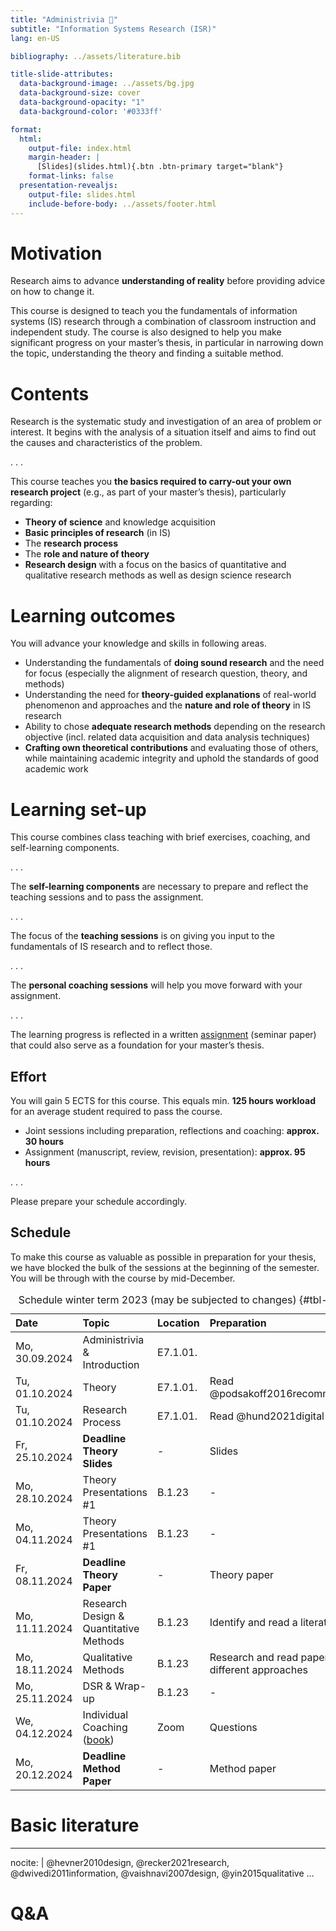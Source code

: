 ```yaml
---
title: "Administrivia 🧐"  
subtitle: "Information Systems Research (ISR)"
lang: en-US

bibliography: ../assets/literature.bib

title-slide-attributes:
  data-background-image: ../assets/bg.jpg
  data-background-size: cover
  data-background-opacity: "1"
  data-background-color: '#0333ff'

format: 
  html:
    output-file: index.html
    margin-header: | 
      [Slides](slides.html){.btn .btn-primary target="blank"}
    format-links: false    
  presentation-revealjs:
    output-file: slides.html 
    include-before-body: ../assets/footer.html
---
```


# Motivation {.vertical-center background-color="#0333ff"}

:::large
Research aims to advance **understanding of reality** before providing advice on how to change it. 
:::

:::notes
This course is designed to teach you the fundamentals of information systems (IS) research through a combination of classroom instruction and independent study. The course is also designed to help you make significant progress on your master's thesis, in particular in narrowing down the topic, understanding the theory and finding a suitable method.
:::

# Contents

Research is the systematic study and investigation of an area of problem or interest. It begins with the analysis of a situation itself and aims to find out the causes and characteristics of the problem. 

. . .

This course teaches you **the basics required to carry-out your own research project** (e.g., as part of your master's thesis), particularly regarding: 

:::{.incremental}
- **Theory of science** and knowledge acquisition
- **Basic principles of research** (in IS)
- The **research process**
- The **role and nature of theory**
- **Research design** with a focus on the basics of quantitative and qualitative research methods as well as design science research
:::

# Learning outcomes

You will advance your knowledge and skills in following areas.

::: {.incremental}
- Understanding the fundamentals of **doing sound research** and the need for focus (especially the alignment of research question, theory, and methods)
- Understanding the need for **theory-guided explanations** of real-world phenomenon and approaches and the **nature and role of theory** in IS research
- Ability to chose **adequate research methods** depending on the research objective (incl. related data acquisition and data analysis techniques)
- **Crafting own theoretical contributions** and evaluating those of others, while maintaining academic integrity and uphold the standards of good academic work
:::

# Learning set-up

This course combines class teaching with brief exercises, coaching, and self-learning components.

. . .

The **self-learning components** are necessary to prepare and reflect the teaching sessions and to pass the assignment.

. . .

The focus of the **teaching sessions** is on giving you input to the fundamentals of IS research and to reflect those. 

. . .

The **personal coaching sessions** will help you move forward with your assignment.

. . .

The learning progress is reflected in a written [assignment](../assignment/) (seminar paper) that could also serve as a foundation for your master's thesis.


## Effort

You will gain 5 ECTS for this course. This equals min. **125 hours workload** for an average student required to  pass the course.

::: {.incremental}
-	Joint sessions including preparation, reflections and coaching: **approx. 30 hours**
-	Assignment (manuscript, review, revision, presentation): **approx. 95 hours**
:::

. . .

Please prepare your schedule accordingly.

## Schedule {.scrollable .smaller}

:::notes
To make this course as valuable as possible in preparation for your thesis, we have blocked the bulk of the sessions at the beginning of the semester. You will be through with the course by mid-December. 
:::

:::column-page-right

| Date            | Topic                                   | Location  | Preparation
|:----------------|:----------------------------------------|:----------|:----------------------------------------------
| Mo, 30.09.2024  | Administrivia & Introduction            | E7.1.01.  | 
| Tu, 01.10.2024  | Theory                                  | E7.1.01.  | Read @podsakoff2016recommendations
| Tu, 01.10.2024  | Research Process                        | E7.1.01.  | Read @hund2021digital
| Fr, 25.10.2024  | __Deadline Theory Slides__              | -         | Slides
| Mo, 28.10.2024  | Theory Presentations #1                 | B.1.23    | -
| Mo, 04.11.2024  | Theory Presentations #1                 | B.1.23    | - 
| Fr, 08.11.2024  | __Deadline Theory Paper__               | -         | Theory paper
| Mo, 11.11.2024  | Research Design & Quantitative Methods  | B.1.23    | Identify and read a literature review
| Mo, 18.11.2024  | Qualitative Methods                     | B.1.23    | Research and read papers using different approaches
| Mo, 25.11.2024  | DSR & Wrap-up                           | B.1.23    | -
| We, 04.12.2024  | Individual Coaching ([book](https://calendly.com/awe-hnu/is-research-coaching?month=2024-12))|Zoom    | Questions
| Mo, 20.12.2024  | __Deadline Method Paper__               |-          | Method paper

: Schedule winter term 2023 (may be subjected to changes) {#tbl-schedule}

:::

# Basic literature

:::{#refs}
---
nocite: |
  @hevner2010design, @recker2021research, @dwivedi2011information, @vaishnavi2007design, @yin2015qualitative
...
:::

# Q&A {.html-hidden .unlisted .vertical-center background-color="#0333ff" background-image="../assets/bg.jpg"}
